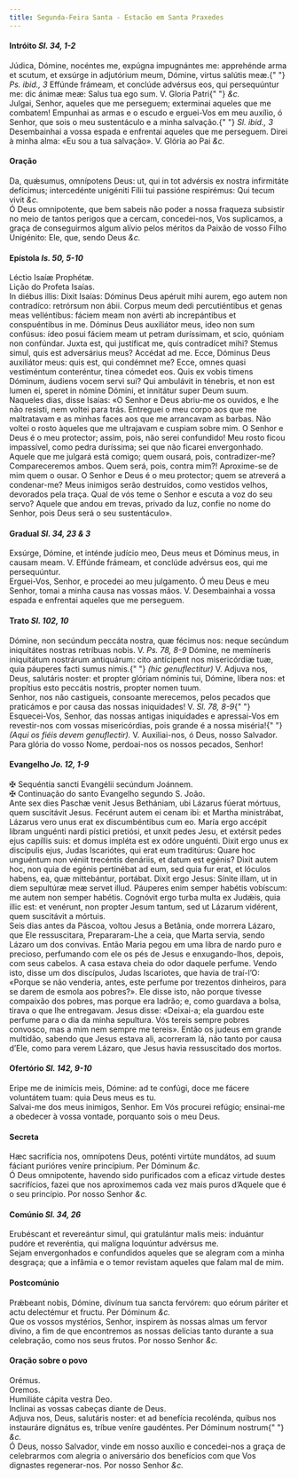 ```yaml
---
title: Segunda-Feira Santa - Estacão em Santa Praxedes
---
```


<h4 class="text-center">
  Intróito <em>Sl. 34, 1-2</em>
</h4>
<div class="container-fluid">
  <div class="row">
    <div class="col-6 dropcaps text-justify">
      Júdica, Dómine, nocéntes me, expúgna impugnántes me: apprehénde arma et
      scutum, et exsúrge in adjutórium meum, Dómine, virtus salútis meæ.{" "}
      <em>Ps. ibid., 3</em> Effúnde frámeam, et conclúde advérsus eos, qui
      persequúntur me: dic ánimæ meæ: Salus tua ego sum. V. Gloria Patri{" "}
      <em>&c.</em>
    </div>
    <div class="col-6 dropcaps text-justify">
      Julgai, Senhor, aqueles que me perseguem; exterminai aqueles que me
      combatem! Empunhai as armas e o escudo e erguei-Vos em meu auxílio, ó
      Senhor, que sois o meu sustentáculo e a minha salvação.{" "}
      <em>Sl. ibid., 3</em> Desembainhai a vossa espada e enfrentai aqueles que
      me perseguem. Direi à minha alma: «Eu sou a tua salvação». V. Glória ao
      Pai <em>&c.</em>
    </div>
  </div>
</div>

<h4 class="text-center">Oração</h4>
<div class="container-fluid">
  <div class="row">
    <div class="col-6 dropcaps text-justify">
      Da, quǽsumus, omnípotens Deus: ut, qui in tot advérsis ex nostra
      infirmitáte defícimus; intercedénte unigéniti Fílii tui passióne
      respirémus: Qui tecum vivit <em>&c.</em>
    </div>
    <div class="col-6 dropcaps text-justify">
      Ó Deus omnipotente, que bem sabeis não poder a nossa fraqueza subsistir no
      meio de tantos perigos que a cercam, concedei-nos, Vos suplicamos, a graça
      de conseguirmos algum alívio pelos méritos da Paixão de vosso Filho
      Unigénito: Ele, que, sendo Deus <em>&c.</em>
    </div>
  </div>
</div>

<h4 class="text-center">
  Epístola <em>Is. 50, 5-10</em>
</h4>
<div class="container-fluid">
  <div class="row">
    <div class="col-6 text-justify">Léctio Isaíæ Prophétæ.</div>
    <div class="col-6 text-justify">Lição do Profeta Isaías.</div>
    <div class="col-6 dropcaps text-justify">
      In diébus illis: Dixit Isaías: Dóminus Deus apéruit mihi aurem, ego autem
      non contradíco: retrórsum non ábii. Corpus meum dedi percutiéntibus et
      genas meas velléntibus: fáciem meam non avérti ab increpántibus et
      conspuéntibus in me. Dóminus Deus auxiliátor meus, ideo non sum confúsus:
      ídeo posui fáciem meam ut petram duríssimam, et scio, quóniam non
      confúndar. Juxta est, qui justíficat me, quis contradícet mihi? Stemus
      simul, quis est adversárius meus? Accédat ad me. Ecce, Dóminus Deus
      auxiliátor meus: quis est, qui condémnet me? Ecce, omnes quasi vestiméntum
      conteréntur, tinea cómedet eos. Quis ex vobis timens Dóminum, áudiens
      vocem servi sui? Qui ambulávit in ténebris, et non est lumen ei, speret in
      nómine Dómini, et innitátur super Deum suum.
    </div>
    <div class="col-6 dropcaps text-justify">
      Naqueles dias, disse Isaías: «O Senhor e Deus abriu-me os ouvidos, e lhe
      não resisti, nem voltei para trás. Entreguei o meu corpo aos que me
      maltratavam e as minhas faces aos que me arrancavam as barbas. Não voltei
      o rosto àqueles que me ultrajavam e cuspiam sobre mim. O Senhor e Deus é o
      meu protector; assim, pois, não serei confundido! Meu rosto ficou
      impassível, como pedra duríssima; sei que não ficarei envergonhado. Aquele
      que me julgará está comigo; quem ousará, pois, contradizer-me?
      Compareceremos ambos. Quem será, pois, contra mim?! Aproxime-se de mim
      quem o ousar. O Senhor e Deus é o meu protector; quem se atreverá a
      condenar-me? Meus inimigos serão destruídos, como vestidos velhos,
      devorados pela traça. Qual de vós teme o Senhor e escuta a voz do seu
      servo? Aquele que andou em trevas, privado da luz, confie no nome do
      Senhor, pois Deus será o seu sustentáculo».
    </div>
  </div>
</div>

<h4 class="text-center">
  Gradual <em>Sl. 34, 23 & 3</em>
</h4>
<div class="container-fluid">
  <div class="row">
    <div class="col-6 dropcaps text-justify">
      Exsúrge, Dómine, et inténde judício meo, Deus meus et Dóminus meus, in
      causam meam. V. Effúnde frámeam, et conclúde advérsus eos, qui me
      persequúntur.
    </div>
    <div class="col-6 dropcaps text-justify">
      Erguei-Vos, Senhor, e procedei ao meu julgamento. Ó meu Deus e meu Senhor,
      tomai a minha causa nas vossas mãos. V. Desembainhai a vossa espada e
      enfrentai aqueles que me perseguem.
    </div>
  </div>
</div>

<h4 class="text-center">
  Trato <em>Sl. 102, 10</em>
</h4>
<div class="container-fluid">
  <div class="row">
    <div class="col-6 dropcaps text-justify">
      Dómine, non secúndum peccáta nostra, quæ fécimus nos: neque secúndum
      iniquitátes nostras retríbuas nobis. V. <em>Ps. 78, 8-9</em> Dómine, ne
      memíneris iniquitátum nostrárum antiquárum: cito antícipent nos
      misericórdiæ tuæ, quia páuperes facti sumus nimis.{" "}
      <em>(hic genuflectitur)</em> V. Adjuva nos, Deus, salutáris noster: et
      propter glóriam nóminis tui, Dómine, líbera nos: et propítius esto
      peccátis nostris, propter nomen tuum.
    </div>
    <div class="col-6 dropcaps text-justify">
      Senhor, nos não castigueis, consoante merecemos, pelos pecados que
      praticámos e por causa das nossas iniquidades! V. <em>Sl. 78, 8-9</em>{" "}
      Esquecei-Vos, Senhor, das nossas antigas iniquidades e apressai-Vos em
      revestir-nos com vossas misericórdias, pois grande é a nossa miséria!{" "}
      <em>(Aqui os fiéis devem genuflectir).</em> V. Auxiliai-nos, ó Deus, nosso
      Salvador. Para glória do vosso Nome, perdoai-nos os nossos pecados,
      Senhor!
    </div>
  </div>
</div>

<h4 class="text-center">
  Evangelho <em>Jo. 12, 1-9</em>
</h4>
<div class="container-fluid">
  <div class="row">
    <div class="col-6 text-justify">
      <span class="text-danger">&#10016;</span> Sequéntia sancti Evangélii
      secúndum Joánnem.
    </div>
    <div class="col-6 text-justify">
      <span class="text-danger">&#10016;</span> Continuação do santo Evangelho
      segundo S. João.
    </div>
    <div class="col-6 dropcaps text-justify">
      Ante sex dies Paschæ venit Jesus Bethániam, ubi Lázarus fúerat mórtuus,
      quem suscitávit Jesus. Fecérunt autem ei cenam ibi: et Martha ministrábat,
      Lázarus vero unus erat ex discumbéntibus cum eo. María ergo accépit libram
      unguénti nardi pístici pretiósi, et unxit pedes Jesu, et extérsit pedes
      ejus capíllis suis: et domus impléta est ex odóre unguénti. Dixit ergo
      unus ex discípulis ejus, Judas Iscariótes, qui erat eum traditúrus: Quare
      hoc unguéntum non véniit trecéntis denáriis, et datum est egénis? Dixit
      autem hoc, non quia de egénis pertinébat ad eum, sed quia fur erat, et
      lóculos habens, ea, quæ mittebántur, portábat. Dixit ergo Jesus: Sínite
      illam, ut in diem sepultúræ meæ servet illud. Páuperes enim semper habétis
      vobíscum: me autem non semper habétis. Cognóvit ergo turba multa ex
      Judǽis, quia illic est: et venérunt, non propter Jesum tantum, sed ut
      Lázarum vidérent, quem suscitávit a mórtuis.
    </div>
    <div class="col-6 dropcaps text-justify">
      Seis dias antes da Páscoa, voltou Jesus a Betânia, onde morrera Lázaro,
      que Ele ressuscitara, Prepararam-Lhe a ceia, que Marta servia, sendo
      Lázaro um dos convivas. Então Maria pegou em uma libra de nardo puro e
      precioso, perfumando com ele os pés de Jesus e enxugando-lhos, depois, com
      seus cabelos. A casa estava cheia do odor daquele perfume. Vendo isto,
      disse um dos discípulos, Judas Iscariotes, que havia de traí-l’O: «Porque
      se não venderia, antes, este perfume por trezentos dinheiros, para se
      darem de esmola aos pobres?». Ele disse isto, não porque tivesse compaixão
      dos pobres, mas porque era ladrão; e, como guardava a bolsa, tirava o que
      lhe entregavam. Jesus disse: «Deixai-a; ela guardou este perfume para o
      dia da minha sepultura. Vós tereis sempre pobres convosco, mas a mim nem
      sempre me tereis». Então os judeus em grande multidão, sabendo que Jesus
      estava ali, acorreram lá, não tanto por causa d’Ele, como para verem
      Lázaro, que Jesus havia ressuscitado dos mortos.
    </div>
  </div>
</div>

<h4 class="text-center">
  Ofertório <em>Sl. 142, 9-10</em>
</h4>
<div class="container-fluid">
  <div class="row">
    <div class="col-6 dropcaps text-justify">
      Eripe me de inimícis meis, Dómine: ad te confúgi, doce me fácere
      voluntátem tuam: quia Deus meus es tu.
    </div>
    <div class="col-6 dropcaps text-justify">
      Salvai-me dos meus inimigos, Senhor. Em Vós procurei refúgio; ensinai-me a
      obedecer à vossa vontade, porquanto sois o meu Deus.
    </div>
  </div>
</div>

<h4 class="text-center">Secreta</h4>
<div class="container-fluid">
  <div class="row">
    <div class="col-6 dropcaps text-justify">
      Hæc sacrifícia nos, omnípotens Deus, poténti virtúte mundátos, ad suum
      fáciant purióres veníre princípium. Per Dóminum <em>&c.</em>
    </div>
    <div class="col-6 dropcaps text-justify">
      Ó Deus omnipotente, havendo sido purificados com a eficaz virtude destes
      sacrifícios, fazei que nos aproximemos cada vez mais puros d’Aquele que é
      o seu princípio. Por nosso Senhor <em>&c.</em>
    </div>
  </div>
</div>

<h4 class="text-center">
  Comúnio <em>Sl. 34, 26</em>
</h4>
<div class="container-fluid">
  <div class="row">
    <div class="col-6 dropcaps text-justify">
      Erubéscant et revereántur simul, qui gratulántur malis meis: induántur
      pudóre et reveréntia, qui malígna loquúntur advérsus me.
    </div>
    <div class="col-6 dropcaps text-justify">
      Sejam envergonhados e confundidos aqueles que se alegram com a minha
      desgraça; que a infâmia e o temor revistam aqueles que falam mal de mim.
    </div>
  </div>
</div>

<h4 class="text-center">Postcomúnio</h4>
<div class="container-fluid">
  <div class="row">
    <div class="col-6 dropcaps text-justify">
      Prǽbeant nobis, Dómine, divínum tua sancta fervórem: quo eórum páriter et
      actu delectémur et fructu. Per Dóminum <em>&c.</em>
    </div>
    <div class="col-6 dropcaps text-justify">
      Que os vossos mystérios, Senhor, inspirem às nossas almas um fervor
      divino, a fim de que encontremos as nossas delícias tanto durante a sua
      celebração, como nos seus frutos. Por nosso Senhor <em>&c.</em>
    </div>
  </div>
</div>

<h4 class="text-center">Oração sobre o povo</h4>
<div class="container-fluid">
  <div class="row">
    <div class="col-6 text-danger text-center"> Orémus.</div>
    <div class="col-6 text-danger text-center"> Oremos.</div>
    <div class="col-6 text-justify">Humiliáte cápita vestra Deo.</div>
    <div class="col-6 text-justify">
      Inclinai as vossas cabeças diante de Deus.
    </div>
    <div class="col-6 text-justify">
      Adjuva nos, Deus, salutáris noster: et ad benefícia recolénda, quibus nos
      instauráre dignátus es, tríbue veníre gaudéntes. Per Dóminum nostrum{" "}
      <em>&c.</em>
    </div>
    <div class="col-6 text-justify">
      Ó Deus, nosso Salvador, vinde em nosso auxílio e concedei-nos a graça de
      celebrarmos com alegria o aniversário dos benefícios com que Vos dignastes
      regenerar-nos. Por nosso Senhor <em>&c.</em>
    </div>
  </div>
</div>
